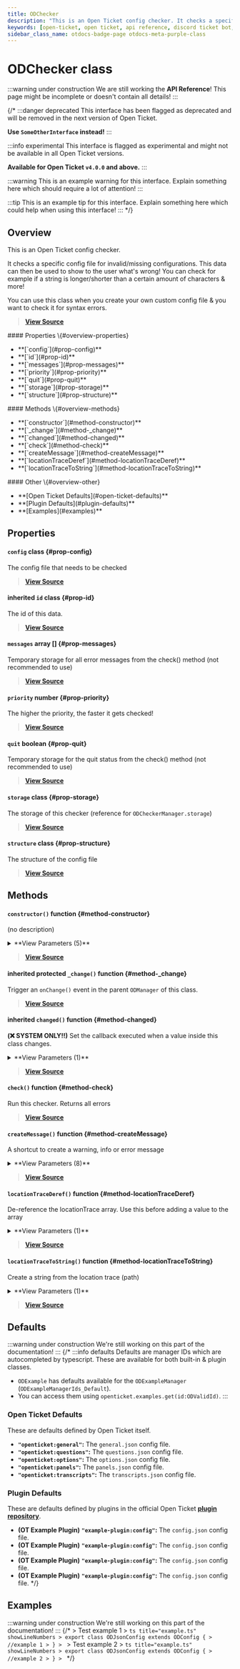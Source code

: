 ```yaml
---
title: ODChecker
description: "This is an Open Ticket config checker. It checks a specific config file for invalid/missing configurations. This data can then be used to show to the user what's wrong!"
keywords: [open-ticket, open ticket, api reference, discord ticket bot, class]
sidebar_class_name: otdocs-badge-page otdocs-meta-purple-class
---
```

<head>
    <link rel="apple-touch-icon" href="/img/logo_vertical.png"/>
</head>

# ODChecker <M color="purple">class</M>

:::warning under construction
We are still working the **API Reference**! This page might be incomplete or doesn't contain all details!
:::

{/*
:::danger deprecated
This interface has been flagged as deprecated and will be removed in the next version of Open Ticket.

**Use `SomeOtherInterface` instead!**
:::

:::info experimental
This interface is flagged as experimental and might not be available in all Open Ticket versions.

**Available for Open Ticket `v4.0.0` and above.**
:::

:::warning
This is an example warning for this interface. Explain something here which should require a lot of attention!
:::

:::tip
This is an example tip for this interface. Explain something here which could help when using this interface!
:::
*/}

## Overview
This is an Open Ticket config checker.

It checks a specific config file for invalid/missing configurations. This data can then be used to show to the user what's wrong!
You can check for example if a string is longer/shorter than a certain amount of characters & more!

You can use this class when you create your own custom config file & you want to check it for syntax errors.

> [**View Source**](https://otgithub.dj-dj.be/tree/main/src/core/api/modules/checker.ts#L300)

<FlexHorizontal>
<div style={{width:"30%"}} className="otdocs-flex-mobile-width">
    #### Properties \{#overview-properties}
    <ul>
        <li>**[`config`](#prop-config)**</li>
        <li>**[`id`](#prop-id)**</li>
        <li>**[`messages`](#prop-messages)**</li>
        <li>**[`priority`](#prop-priority)**</li>
        <li>**[`quit`](#prop-quit)**</li>
        <li>**[`storage`](#prop-storage)**</li>
        <li>**[`structure`](#prop-structure)**</li>
    </ul>
</div>
<div style={{width:"30%"}} className="otdocs-flex-mobile-width">
    #### Methods \{#overview-methods}
    <ul>
        <li>**[`constructor`](#method-constructor)**</li>
        <li>**[`_change`](#method-_change)**</li>
        <li>**[`changed`](#method-changed)**</li>
        <li>**[`check`](#method-check)**</li>
        <li>**[`createMessage`](#method-createMessage)**</li>
        <li>**[`locationTraceDeref`](#method-locationTraceDeref)**</li>
        <li>**[`locationTraceToString`](#method-locationTraceToString)**</li>
    </ul>
</div>
<div style={{width:"30%"}} className="otdocs-flex-mobile-width">
    #### Other \{#overview-other}
    <ul>
        <li>**[Open Ticket Defaults](#open-ticket-defaults)**</li>
        <li>**[Plugin Defaults](#plugin-defaults)**</li>
        <li>**[Examples](#examples)**</li>
    </ul>
</div>
</FlexHorizontal>

## Properties
<Divider></Divider>
#### `config` <M color="purple">class</M> <ApiBlock><ApiUrl url="class:ODConfig" label="api.ODConfig"/></ApiBlock> \{#prop-config}
The config file that needs to be checked

> [**View Source**](https://otgithub.dj-dj.be/tree/main/src/core/api/modules/checker.ts#L306)

<Divider></Divider>
#### <C color="purple">inherited</C> `id` <M color="purple">class</M> <ApiBlock><ApiUrl url="class:ODId" label="api.ODId"/></ApiBlock> \{#prop-id}
The id of this data.

> [**View Source**](https://otgithub.dj-dj.be/tree/main/src/core/api/modules/base.ts#L177)

<Divider></Divider>
#### `messages` <M color="pink">array</M> <ApiBlock><ApiUrl url="interface:ODCheckerMessage" label="api.ODCheckerMessage"/>[]</ApiBlock> \{#prop-messages}
Temporary storage for all error messages from the check() method (not recommended to use)

> [**View Source**](https://otgithub.dj-dj.be/tree/main/src/core/api/modules/checker.ts#L310)

<Divider></Divider>
#### `priority` <M color="green">number</M> <ApiBlock><ApiUrl url="js:number" label="number"/></ApiBlock> \{#prop-priority}
The higher the priority, the faster it gets checked!

> [**View Source**](https://otgithub.dj-dj.be/tree/main/src/core/api/modules/checker.ts#L304)

<Divider></Divider>
#### `quit` <M color="red">boolean</M> <ApiBlock><ApiUrl url="js:boolean" label="boolean"/></ApiBlock> \{#prop-quit}
Temporary storage for the quit status from the check() method (not recommended to use)

> [**View Source**](https://otgithub.dj-dj.be/tree/main/src/core/api/modules/checker.ts#L312)

<Divider></Divider>
#### `storage` <M color="purple">class</M> <ApiBlock><ApiUrl url="class:ODCheckerStorage" label="api.ODCheckerStorage"/></ApiBlock> \{#prop-storage}
The storage of this checker (reference for `ODCheckerManager.storage`)

> [**View Source**](https://otgithub.dj-dj.be/tree/main/src/core/api/modules/checker.ts#L302)

<Divider></Divider>
#### `structure` <M color="purple">class</M> <ApiBlock><ApiUrl url="class:ODCheckerStructure" label="api.ODCheckerStructure"/></ApiBlock> \{#prop-structure}
The structure of the config file

> [**View Source**](https://otgithub.dj-dj.be/tree/main/src/core/api/modules/checker.ts#L308)

<Divider></Divider>

## Methods
<Divider></Divider>
#### `constructor()` <M color="orange">function</M> <ApiBlock><ApiUrl url="class:ODChecker" label="api.ODChecker"/></ApiBlock> \{#method-constructor}
(no description)

<details>
<summary>**View Parameters (5)**</summary>
- **`id`:** <M color="brown">type</M> <ApiBlock><ApiUrl url="type:ODValidId" label="api.ODValidId"/></ApiBlock> - Parameter Description Lorem Ipsum.
- **`storage`:** <M color="purple">class</M> <ApiBlock><ApiUrl url="class:ODCheckerStorage" label="api.ODCheckerStorage"/></ApiBlock> - Parameter Description Lorem Ipsum.
- **`priority`:** <M color="green">number</M> <ApiBlock><ApiUrl url="js:number" label="number"/></ApiBlock> - Parameter Description Lorem Ipsum.
- **`config`:** <M color="purple">class</M> <ApiBlock><ApiUrl url="class:ODConfig" label="api.ODConfig"/></ApiBlock> - Parameter Description Lorem Ipsum.
- **`structure`:** <M color="purple">class</M> <ApiBlock><ApiUrl url="class:ODCheckerStructure" label="api.ODCheckerStructure"/></ApiBlock> - Parameter Description Lorem Ipsum.
</details>

> [**View Source**](https://otgithub.dj-dj.be/tree/main/src/core/api/modules/checker.ts#L314)

<Divider></Divider>
#### <C color="orange">inherited</C> <C color="orange">protected</C> `_change()` <M color="orange">function</M> <ApiBlock><ApiUrl url="js:void" label="void"/></ApiBlock> \{#method-_change}
Trigger an `onChange()` event in the parent `ODManager` of this class.



> [**View Source**](https://otgithub.dj-dj.be/tree/main/src/core/api/modules/base.ts#L113)

<Divider></Divider>
#### <C color="orange">inherited</C> `changed()` <M color="orange">function</M> <ApiBlock><ApiUrl url="js:void" label="void"/></ApiBlock> \{#method-changed}
**(❌ SYSTEM ONLY!!)** Set the callback executed when a value inside this class changes.

<details>
<summary>**View Parameters (1)**</summary>
- **`callback`:** <M color="brown">type</M> <ApiBlock><ApiUrl url="js:null" label="null"/>|(() => <ApiUrl url="js:void" label="void"/>)</ApiBlock> - Parameter Description Lorem Ipsum.
</details>

> [**View Source**](https://otgithub.dj-dj.be/tree/main/src/core/api/modules/base.ts#L124)

<Divider></Divider>
#### `check()` <M color="orange">function</M> <ApiBlock><ApiUrl url="interface:ODCheckerResult" label="api.ODCheckerResult"/></ApiBlock> \{#method-check}
Run this checker. Returns all errors



> [**View Source**](https://otgithub.dj-dj.be/tree/main/src/core/api/modules/checker.ts#L323)

<Divider></Divider>
#### `createMessage()` <M color="orange">function</M> <ApiBlock><ApiUrl url="js:void" label="void"/></ApiBlock> \{#method-createMessage}
A shortcut to create a warning, info or error message

<details>
<summary>**View Parameters (8)**</summary>
- **`id`:** <M color="brown">type</M> <ApiBlock><ApiUrl url="type:ODValidId" label="api.ODValidId"/></ApiBlock> - Parameter Description Lorem Ipsum.
- **`type`:** <M color="brown">type</M> <ApiBlock>"info"|"warning"|"error"</ApiBlock> - Parameter Description Lorem Ipsum.
- **`message`:** <M color="blue">string</M> <ApiBlock><ApiUrl url="js:string" label="string"/></ApiBlock> - Parameter Description Lorem Ipsum.
- **`locationTrace`:** <M color="brown">type</M> <ApiBlock><ApiUrl url="type:ODCheckerLocationTrace" label="api.ODCheckerLocationTrace"/></ApiBlock> - Parameter Description Lorem Ipsum.
- **`docs`:** <M color="brown">type</M> <ApiBlock><ApiUrl url="js:null" label="null"/>|<ApiUrl url="js:string" label="string"/></ApiBlock> - Parameter Description Lorem Ipsum.
- **`translationParams`:** <M color="pink">array</M> <ApiBlock><ApiUrl url="js:string" label="string"/>[]</ApiBlock> - Parameter Description Lorem Ipsum.
- **`locationId`:** <M color="purple">class</M> <ApiBlock><ApiUrl url="class:ODId" label="api.ODId"/></ApiBlock> - Parameter Description Lorem Ipsum.
- **`locationDocs`:** <M color="brown">type</M> <ApiBlock><ApiUrl url="js:null" label="null"/>|<ApiUrl url="js:string" label="string"/></ApiBlock> - Parameter Description Lorem Ipsum.
</details>

> [**View Source**](https://otgithub.dj-dj.be/tree/main/src/core/api/modules/checker.ts#L351)

<Divider></Divider>
#### `locationTraceDeref()` <M color="orange">function</M> <ApiBlock><ApiUrl url="type:ODCheckerLocationTrace" label="api.ODCheckerLocationTrace"/></ApiBlock> \{#method-locationTraceDeref}
De-reference the locationTrace array. Use this before adding a value to the array

<details>
<summary>**View Parameters (1)**</summary>
- **`trace`:** <M color="brown">type</M> <ApiBlock><ApiUrl url="type:ODCheckerLocationTrace" label="api.ODCheckerLocationTrace"/></ApiBlock> - Parameter Description Lorem Ipsum.
</details>

> [**View Source**](https://otgithub.dj-dj.be/tree/main/src/core/api/modules/checker.ts#L346)

<Divider></Divider>
#### `locationTraceToString()` <M color="orange">function</M> <ApiBlock><ApiUrl url="js:string" label="string"/></ApiBlock> \{#method-locationTraceToString}
Create a string from the location trace (path)

<details>
<summary>**View Parameters (1)**</summary>
- **`trace`:** <M color="brown">type</M> <ApiBlock><ApiUrl url="type:ODCheckerLocationTrace" label="api.ODCheckerLocationTrace"/></ApiBlock> - Parameter Description Lorem Ipsum.
</details>

> [**View Source**](https://otgithub.dj-dj.be/tree/main/src/core/api/modules/checker.ts#L334)

<Divider></Divider>

## Defaults
:::warning under construction
We're still working on this part of the documentation!
:::
{/*
:::info defaults
Defaults are manager IDs which are autocompleted by typescript. These are available for both built-in & plugin classes.
- `ODExample` has defaults available for the `ODExampleManager` (`ODExampleManagerIds_Default`).
- You can access them using `openticket.examples.get(id:ODValidId)`.
:::

### Open Ticket Defaults
These are defaults defined by Open Ticket itself.
- **`"openticket:general"`:** The `general.json` config file.
- **`"openticket:questions"`:** The `questions.json` config file.
- **`"openticket:options"`:** The `options.json` config file.
- **`"openticket:panels"`:** The `panels.json` config file.
- **`"openticket:transcripts"`:** The `transcripts.json` config file.

### Plugin Defaults
These are defaults defined by plugins in the official Open Ticket [**plugin repository**](https://odplugins.dj-dj.be/tree/main/open-ticket).
- <C color="blue">**(OT Example Plugin)**</C> **`"example-plugin:config"`:** The `config.json` config file.
- <C color="blue">**(OT Example Plugin)**</C> **`"example-plugin:config"`:** The `config.json` config file.
- <C color="blue">**(OT Example Plugin)**</C> **`"example-plugin:config"`:** The `config.json` config file.
- <C color="blue">**(OT Example Plugin)**</C> **`"example-plugin:config"`:** The `config.json` config file.
*/}

## Examples
:::warning under construction
We're still working on this part of the documentation!
:::
{/*
<Tabs>
    <TabItem value="First Example">
    > Test example 1
    > ```ts title="example.ts" showLineNumbers
    > export class ODJsonConfig extends ODConfig {
    >     //example 1
    > }
    > ```
    </TabItem>
    <TabItem value="Second Example">
    > Test example 2
    > ```ts title="example.ts" showLineNumbers
    > export class ODJsonConfig extends ODConfig {
    >     //example 2
    > }
    > ```
    </TabItem>
</Tabs>
*/}
